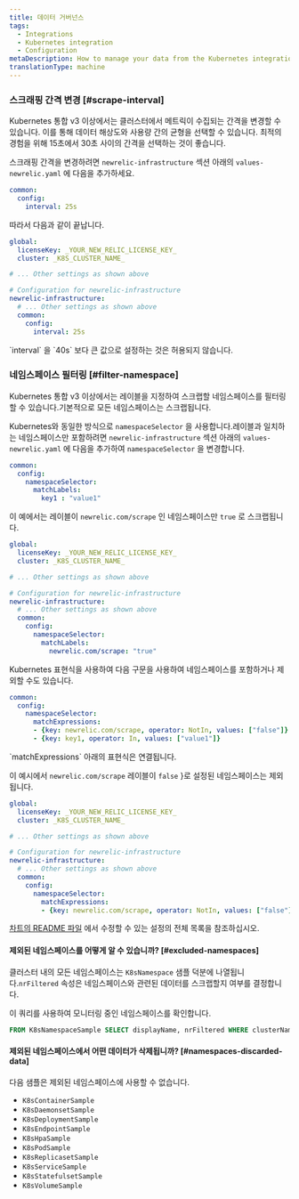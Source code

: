 ```yaml
---
title: 데이터 거버넌스
tags:
  - Integrations
  - Kubernetes integration
  - Configuration
metaDescription: How to manage your data from the Kubernetes integration.
translationType: machine
---
```


### 스크래핑 간격 변경 [#scrape-interval]

Kubernetes 통합 v3 이상에서는 클러스터에서 메트릭이 수집되는 간격을 변경할 수 있습니다. 이를 통해 데이터 해상도와 사용량 간의 균형을 선택할 수 있습니다. 최적의 경험을 위해 15초에서 30초 사이의 간격을 선택하는 것이 좋습니다.

스크래핑 간격을 변경하려면 `newrelic-infrastructure` 섹션 아래의 `values-newrelic.yaml` 에 다음을 추가하세요.

```yaml
common:
  config:
    interval: 25s
```

따라서 다음과 같이 끝납니다.

```yaml
global:
  licenseKey: _YOUR_NEW_RELIC_LICENSE_KEY_
  cluster: _K8S_CLUSTER_NAME_

# ... Other settings as shown above

# Configuration for newrelic-infrastructure
newrelic-infrastructure:
  # ... Other settings as shown above
  common:
    config:
      interval: 25s
```

<Callout variant="important">
  `interval` 을 `40s` 보다 큰 값으로 설정하는 것은 허용되지 않습니다.
</Callout>

### 네임스페이스 필터링 [#filter-namespace]

Kubernetes 통합 v3 이상에서는 레이블을 지정하여 스크랩할 네임스페이스를 필터링할 수 있습니다.기본적으로 모든 네임스페이스는 스크랩됩니다.

Kubernetes와 동일한 방식으로 `namespaceSelector` 을 사용합니다.레이블과 일치하는 네임스페이스만 포함하려면 `newrelic-infrastructure` 섹션 아래의 `values-newrelic.yaml` 에 다음을 추가하여 `namespaceSelector` 을 변경합니다.

```yaml
common:
  config:
    namespaceSelector:
      matchLabels:
        key1 : "value1"
```

이 예에서는 레이블이 `newrelic.com/scrape` 인 네임스페이스만 `true` 로 스크랩됩니다.

```yaml
global:
  licenseKey: _YOUR_NEW_RELIC_LICENSE_KEY_
  cluster: _K8S_CLUSTER_NAME_

# ... Other settings as shown above

# Configuration for newrelic-infrastructure
newrelic-infrastructure:
  # ... Other settings as shown above
  common:
    config:
      namespaceSelector:
        matchLabels:
          newrelic.com/scrape: "true"
```

Kubernetes 표현식을 사용하여 다음 구문을 사용하여 네임스페이스를 포함하거나 제외할 수도 있습니다.

```yaml
common:
  config:
    namespaceSelector:
      matchExpressions:
      - {key: newrelic.com/scrape, operator: NotIn, values: ["false"]}
      - {key: key1, operator: In, values: ["value1"]}
```

<Callout variant="tip">
  `matchExpressions` 아래의 표현식은 연결됩니다.
</Callout>

이 예시에서 `newrelic.com/scrape` 레이블이 `false` }로 설정된 네임스페이스는 제외됩니다.

```yaml
global:
  licenseKey: _YOUR_NEW_RELIC_LICENSE_KEY_
  cluster: _K8S_CLUSTER_NAME_

# ... Other settings as shown above

# Configuration for newrelic-infrastructure
newrelic-infrastructure:
  # ... Other settings as shown above
  common:
    config:
      namespaceSelector:
        matchExpressions:
        - {key: newrelic.com/scrape, operator: NotIn, values: ["false"]}
```

[차트의 README 파일](https://github.com/newrelic/nri-kubernetes/tree/main/charts/newrelic-infrastructure) 에서 수정할 수 있는 설정의 전체 목록을 참조하십시오.

#### 제외된 네임스페이스를 어떻게 알 수 있습니까? [#excluded-namespaces]

클러스터 내의 모든 네임스페이스는 `K8sNamespace` 샘플 덕분에 나열됩니다.`nrFiltered` 속성은 네임스페이스와 관련된 데이터를 스크랩할지 여부를 결정합니다.

이 쿼리를 사용하여 모니터링 중인 네임스페이스를 확인합니다.

```sql
FROM K8sNamespaceSample SELECT displayName, nrFiltered WHERE clusterName = <clusterName> SINCE 2 MINUTES AGO
```

#### 제외된 네임스페이스에서 어떤 데이터가 삭제됩니까? [#namespaces-discarded-data]

다음 샘플은 제외된 네임스페이스에 사용할 수 없습니다.

* `K8sContainerSample`
* `K8sDaemonsetSample`
* `K8sDeploymentSample`
* `K8sEndpointSample`
* `K8sHpaSample`
* `K8sPodSample`
* `K8sReplicasetSample`
* `K8sServiceSample`
* `K8sStatefulsetSample`
* `K8sVolumeSample`